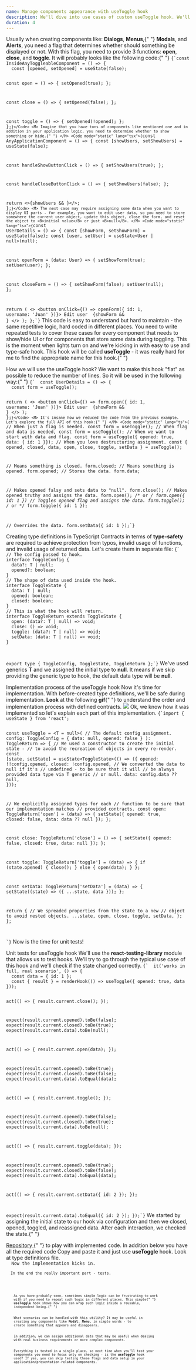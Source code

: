 ```yaml
---
name: Manage components appearance with useToggle hook
description: We'll dive into use cases of custom useToggle hook. We'll implement it, write types and add tests. We'll show the code before and after the implementation of useToggle.
duration: 4
---
```


<Prelude label="Let's understand why you may need the useToggle hook">
  <M>
    Usually when creating components like: <B>Dialogs</B>, <B>Menus</B>,{" "}
    <B>Modals</B>, and <B>Alerts</B>, you need a flag that determines whether
    should something be displayed or not. With this flag, you need to provide 3
    functions: <B>open</B>, <B>close</B>, and <B>toggle</B>. It will probably
    looks like the following code:{" "}
  </M>
  <Code mode="static" lang="tsx">{`const InsideAnyToggleableComponent = () => {
  const [opened, setOpened] = useState(false);
 
  const open = () => {
    setOpened(true);
  };
 
  const close = () => {
    setOpened(false);
  };
 
  const toggle = () => {
    setOpened(!opened);
  };
};`}</Code>
  <M>
    Imagine that you have tons of components like mentioned one and in addition
    in your application logic, you need to determine whether to show something
    or hide.{" "}
  </M>
  <Code mode="static" lang="tsx">{`const AnyApplicationComponent = () => {
  const [showUsers, setShowUsers] = useState(false);
 
  const handleShowButtonClick = () => {
    setShowUsers(true);
  };
 
  const handleCloseButtonClick = () => {
    setShowUsers(false);
  };
 
  return <>{showUsers && <UsersList />}</>;
};`}</Code>
  <M>
    The next case may require assigning some data when you want to display UI
    parts - for example, you want to edit user data, so you need to store
    somewhere the current user object, update this object, close the form, and
    reset the object to <B>initial value</B> or just <B>null</B>.
  </M>
  <Code mode="static" lang="tsx">{`const UserDetails = () => {
  const [showForm, setShowForm] = useState(false);
  const [user, setUser] = useState<User | null>(null);
 
  const openForm = (data: User) => {
    setShowForm(true);
    setUser(user);
  };
 
  const closeForm = () => {
    setShowForm(false);
    setUser(null);
  };
 
  return (
    <>
      <button onClick={() => openForm({ id: 1, username: 'Juan' })}>
        Edit user
      </button>
      {showForm && <UserForm onClose={closeForm} />}
    </>
  );
};`}</Code>
  <M>
    This code is easy to understand but hard to maintain - the same repetitive
    logic, hard coded in different places. You need to write repeated tests to
    cover these cases for every component that needs to show/hide UI or for
    components that store some data during toggling.
  </M>
  <M>
    This is the moment when lights turn on and we're kicking in with easy to use
    and type-safe hook. This hook will be called <B>useToggle</B> - it was
    really hard for me to find the appropriate name for this hook.{" "}
  </M>
</Prelude>

<Section>
  <XL>How we will use the useToggle hook?</XL>
  <M>
    We want to make this hook "flat" as possible to reduce the number of lines.
    So it will be used in the following way:{" "}
  </M>
  <Code
    description="Have we use a vacuum cleaner?"
    mode="static"
    lang="tsx"
  >{`  const UserDetails = () => {
  const form = useToggle<User>();
 
  return (
    <>
      <button onClick={() => form.open({ id: 1, username: 'Juan' })}>
        Edit user
      </button>
      {showForm && <UserForm onClose={form.close} />}
    </>
  );
};`}</Code>
  <M>
    It's insane how we reduced the code from the previous example. Let's explore
    the full API of this hook:{" "}
  </M>
  <Code mode="static" lang="ts">{`
 // When just a flag is needed.
const form = useToggle();
// When flag and data is needed,
const form = useToggle<User>();
// When we want to start with data and flag.
const form = useToggle<User>({ opened: true, data: { id: 1 }});
// When you love destructuring assignment.
const { opened, closed, data, open, close, toggle, setData } = useToggle();
 
// Means something is closed.
form.closed; 
// Means something is opened.
form.opened; 
// Stores the data.
form.data; 
 
// Makes opened falsy and sets data to "null".
form.close();
// Makes opened truthy and assigns the data.
form.open(); /* or */ form.open({ id: 1 })
// Toggles opened flag and assigns the data.
form.toggle(); /* or */ form.toggle({ id: 1 });
 
// Overrides the data.
form.setData({ id: 1 });`}</Code>
</Section>

<Section>
  <XL>Creating type definitions in TypeScript</XL>
  <M>
    Contracts in terms of <B>type-safety</B> are required to achieve protection
    from typos, invalid usage of functions, and invalid usage of returned data.
    Let's create them in separate file:
  </M>
  <Code mode="static" lang="ts">{`  
// The config passed to hook.
interface ToggleConfig<T = null> {
  data?: T | null;
  opened?: boolean;
}
// The shape of data used inside the hook.
interface ToggleState<T = null> {
  data: T | null;
  opened: boolean;
  closed: boolean;
}
// This is what the hook will return.
interface ToggleReturn<T = null> extends ToggleState<T> {
  open: (data?: T | null) => void;
  close: () => void;
  toggle: (data?: T | null) => void;
  setData: (data: T | null) => void;
}
 
export type { ToggleConfig, ToggleState, ToggleReturn };`}</Code>
  <M>
    We've used generics <B>T</B> and we assigned the initial type to <B>null</B>.
    It means if we skip providing the generic type to hook, the default data type
    will be <B>null</B>.
  </M>
</Section>

<Section>
  <XL>Implementation process of the useToggle hook</XL>
  <M>
    Now it's time for implementation. With before-created type definitions,
    we'll be safe during implementation. <B>Look</B> at the following <B>gif</B>{" "}
    to understand the order and implementation process with defined contracts.
  </M>
  <Img src="https://drive.google.com/uc?export=view&id=1V6zb9ghHyuLVYA8Q-8vty8nyipBRFTMO" />
  <M>
    Ok, we know how it was implemented so let's explain each part of this
    implementation.
  </M>
  <Code mode="static" lang="ts">{`import { useState } from 'react';
 
const useToggle = <T = null>(
  // The default config assignment.
  config: ToggleConfig<T> = { data: null, opened: false }
): ToggleReturn<T> => {
  // We used a constructor to create the initial state - 
  // to avoid the recreation of objects in every re-render.
  const [state, setState] = useState<ToggleState<T>>(() => ({
    opened: !!config.opened,
    closed: !config.opened,
    // We converted the data to null if it's 
    // undefined - to be sure that it will 
    // be always provided data type via T generic 
    // or null.
    data: config.data ?? null,
  }));
 
  // We explicitly assigned types for each 
  // function to be sure that our implementation matches 
  // provided contracts. 
  const open: ToggleReturn<T>['open'] = (data) => {
    setState({ opened: true, closed: false, data: data ?? null });
  };
 
  const close: ToggleReturn<T>['close'] = () => {
    setState({ opened: false, closed: true, data: null });
  };
 
  const toggle: ToggleReturn<T>['toggle'] = (data) => {
    if (state.opened) {
      close();
    } else {
      open(data);
    }
  };
 
  const setData: ToggleReturn<T>['setData'] = (data) => {
    setState((state) => ({ ...state, data }));
  };
 
  return {
    // We spreaded properties from the state to a new 
    // object to avoid nested objects.
    ...state,
    open,
    close,
    toggle,
    setData,
  };
};
 
`}</Code>
  <M>Now is the time for unit tests!</M>
</Section>

<Section>
  <XL>Unit tests for useToggle hook</XL>
  <M>
    We'll use the <B>react-testing-library</B> module that allows us to test
    hooks. We'll try to go through the typical use case of this hook and we'll
    check if the state changed correctly.
  </M>
  <Code mode="static" lang="ts">{`  it('works in full, real scenario', () => {
  const data = { id: 1 };
  const { result } = renderHook(() => useToggle({ opened: true, data }));
 
  act(() => {
    result.current.close();
  });
 
  expect(result.current.opened).toBe(false);
  expect(result.current.closed).toBe(true);
  expect(result.current.data).toBe(null);
 
  act(() => {
    result.current.open(data);
  });
 
  expect(result.current.opened).toBe(true);
  expect(result.current.closed).toBe(false);
  expect(result.current.data).toEqual(data);
 
  act(() => {
    result.current.toggle();
  });
 
  expect(result.current.opened).toBe(false);
  expect(result.current.closed).toBe(true);
  expect(result.current.data).toBe(null);
 
  act(() => {
    result.current.toggle(data);
  });
 
  expect(result.current.opened).toBe(true);
  expect(result.current.closed).toBe(false);
  expect(result.current.data).toEqual(data);
 
  act(() => {
    result.current.setData({ id: 2 });
  });
 
  expect(result.current.data).toEqual({ id: 2 });
});`}</Code>
  <M>
    We started by assigning the initial state to our hook via configuration and
    then we closed, opened, toggled, and reassigned data. After each
    interaction, we checked the state.{" "}
  </M>
</Section>

<Example label="Final result">
  <M>
    <A
      href="https://github.com/polubis/Dream-stack-for-React-dev/tree/article/Manage-Modals%2C-Dialogs%2C-and-features-with-type-safety-useToggle-hook/system/libs/figa-hooks/src/lib/use-toggle"
      outside
    >
      Repository
    </A>{" "}
    to play with implemented code. In addition below you have all the required
    code Copy and paste it and just use <B>useToggle</B> hook.
  </M>
  <M>Look at type definitions file. </M>
  <Code
    description="defs.ts"
    rolled
    mode="async"
    src="https://raw.githubusercontent.com/polubis/Dream-stack-for-React-dev/article/Manage-Modals%2C-Dialogs%2C-and-features-with-type-safety-useToggle-hook/system/libs/figa-hooks/src/lib/use-toggle/defs.ts"
    lang="ts"
  />
  <M>Now the implementation kicks in. </M>
  <Code
    description="use-toggle.ts"
    rolled
    mode="async"
    src="https://raw.githubusercontent.com/polubis/Dream-stack-for-React-dev/article/Manage-Modals%2C-Dialogs%2C-and-features-with-type-safety-useToggle-hook/system/libs/figa-hooks/src/lib/use-toggle/use-toggle.ts"
    lang="ts"
  />
  <M>In the end the really important part - tests.</M>
  <Code
    description="use-toggle.test.ts"
    rolled
    mode="async"
    src="https://raw.githubusercontent.com/polubis/Dream-stack-for-React-dev/article/Manage-Modals%2C-Dialogs%2C-and-features-with-type-safety-useToggle-hook/system/libs/figa-hooks/src/lib/use-toggle/use-toggle.test.ts"
    lang="ts"
  />
</Example>

<Summary label="What did we learn in this lesson?">
  <M>
    As you have probably seen, sometimes simple logic can be frustrating to work
    with if you need to repeat such logic in different places. This simple{" "}
    <B>useToggle</B> hook shows how you can wrap such logic inside a reusable,
    independent being.{" "}
  </M>
  <M>
    What scenarios can be handled with this utility? It may be useful in
    creating any components like <B>Modal</B>, <B>Menu</B>, in simple words - to
    create something that appears and disappears.
  </M>
  <M>
    In addition, we can assign additional data that may be useful when dealing
    with real business requirements or more complex components.
  </M>
  <M>
    Everything is tested in a single place, so next time when you'll test your
    components you need to focus only on checking - is the <B>useToggle</B> hook
    used? If yes, you can skip testing these flags and data setup in your
    application/presentation-related components.
  </M>
</Summary>
